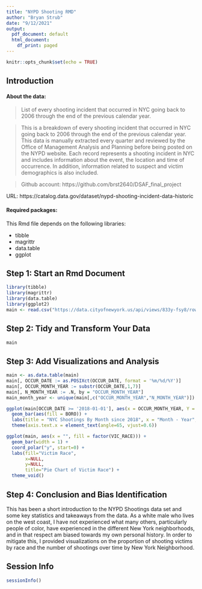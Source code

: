 ```yaml
---
title: "NYPD Shooting RMD"
author: "Bryan Strub"
date: "9/12/2021"
output:
  pdf_document: default
  html_document:
    df_print: paged
---
```


```r
knitr::opts_chunk$set(echo = TRUE)
```

## Introduction

#### About the data:

> List of every shooting incident that occurred in NYC going back to 2006 through the end of the previous calendar year.

> This is a breakdown of every shooting incident that occurred in NYC going back to 2006 through the end of the previous calendar year. This data is manually extracted every quarter and reviewed by the Office of Management Analysis and Planning before being posted on the NYPD website. Each record represents a shooting incident in NYC and includes information about the event, the location and time of occurrence. In addition, information related to suspect and victim demographics is also included.

> Github account: https://github.com/brst2640/DSAF_final_project

URL: https://catalog.data.gov/dataset/nypd-shooting-incident-data-historic

#### Required packages:

This Rmd file depends on the following libraries:

* tibble
* magrittr
* data.table
* ggplot


## Step 1: Start an Rmd Document
```r
library(tibble)
library(magrittr)
library(data.table)
library(ggplot2)
main <- read.csv("https://data.cityofnewyork.us/api/views/833y-fsy8/rows.csv?accessType=DOWNLOAD") %>% as_tibble
```

## Step 2: Tidy and Transform Your Data
```r
main
```


## Step 3: Add Visualizations and Analysis
```r
main <- as.data.table(main)
main[, OCCUR_DATE := as.POSIXct(OCCUR_DATE, format = '%m/%d/%Y')]
main[, OCCUR_MONTH_YEAR := substr(OCCUR_DATE,1,7)]
main[, N_MONTH_YEAR := .N, by = "OCCUR_MONTH_YEAR"]
main_month_year <- unique(main[,c("OCCUR_MONTH_YEAR","N_MONTH_YEAR")])

ggplot(main[OCCUR_DATE >= '2018-01-01'], aes(x = OCCUR_MONTH_YEAR, Y = "N_MONTH_YEAR")) +
  geom_bar(aes(fill = BORO)) +
  labs(title = "NYC Shootings By Month since 2018", x = "Month - Year", y = "N") + 
  theme(axis.text.x = element_text(angle=65, vjust=0.6))

ggplot(main, aes(x = "", fill = factor(VIC_RACE))) + 
  geom_bar(width = 1) +
  coord_polar("y", start=0) +
  labs(fill="Victim Race", 
       x=NULL, 
       y=NULL, 
       title="Pie Chart of Victim Race") +
  theme_void()
```

## Step 4: Conclusion and Bias Identification

This has been a short introduction to the NYPD Shootings data set and some key statistics and takeaways from the data. As a white male who lives on the west coast, I have not experienced what many others, particularly people of color, have experienced in the different New York neighborhoods, and in that respect am biased towards my own personal history. In order to mitigate this, I provided visualizations on the proportion of shooting victims by race and the number of shootings over time by New York Neighborhood.


## Session Info
```r
sessionInfo()
```